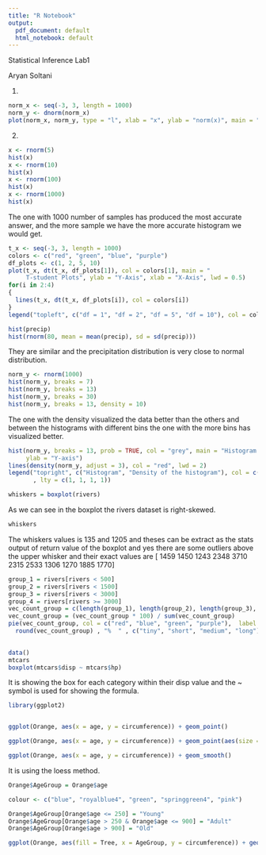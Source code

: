 ```yaml
---
title: "R Notebook"
output:
  pdf_document: default
  html_notebook: default
---
```

Statistical Inference Lab1 

Aryan Soltani



1.
```r
norm_x <- seq(-3, 3, length = 1000)
norm_y <- dnorm(norm_x)
plot(norm_x, norm_y, type = "l", xlab = "x", ylab = "norm(x)", main = "Normal distribution within range [-3, 3]")
```

2. 
```r
x <- rnorm(5)
hist(x)
x <- rnorm(10)
hist(x)
x <- rnorm(100)
hist(x)
x <- rnorm(1000)
hist(x)
```
The one with 1000 number of samples has produced the most accurate answer, and the more sample we have the more accurate histogram we would get.
```r
t_x <- seq(-3, 3, length = 1000)
colors <- c("red", "green", "blue", "purple")
df_plots <- c(1, 2, 5, 10)
plot(t_x, dt(t_x, df_plots[1]), col = colors[1], main = "
     T-student Plots", ylab = "Y-Axis", xlab = "X-Axis", lwd = 0.5) 
for(i in 2:4)
{
  lines(t_x, dt(t_x, df_plots[i]), col = colors[i]) 
}
legend("topleft", c("df = 1", "df = 2", "df = 5", "df = 10"), col = colors, lty = c(1,1,1,1))
```


```r
hist(precip)
hist(rnorm(80, mean = mean(precip), sd = sd(precip)))
```

They are similar and the precipitation distribution is very close to normal distribution.


```r
norm_y <- rnorm(1000)
hist(norm_y, breaks = 7)
hist(norm_y, breaks = 13)
hist(norm_y, breaks = 30)
hist(norm_y, breaks = 13, density = 10)
```
The one with the density visualized the data better than the others and between the histograms with different bins the one with the more bins has visualized better.
```r
hist(norm_y, breaks = 13, prob = TRUE, col = "grey", main = "Histogram and its density curve", xlab = "X-axis", 
     ylab = "Y-axis")
lines(density(norm_y, adjust = 3), col = "red", lwd = 2)
legend("topright", c("Histogram", "Density of the histogram"), col = c("grey", "red")
       , lty = c(1, 1, 1, 1))
```

```r
whiskers = boxplot(rivers)
```
As we can see in the boxplot the rivers dataset is right-skewed.    

```r
whiskers
```
The whiskers values is 135 and 1205 and theses can be extract as the stats output of return value of the boxplot
and yes there are some outliers above the upper whisker and their exact values are [ 1459 1450 1243 2348 3710 2315 2533 1306 1270 1885 1770]

```r
group_1 = rivers[rivers < 500]
group_2 = rivers[rivers < 1500]
group_3 = rivers[rivers < 3000]
group_4 = rivers[rivers >= 3000]
vec_count_group = c(length(group_1), length(group_2), length(group_3), length(group_4))
vec_count_group = (vec_count_group * 100) / sum(vec_count_group)
pie(vec_count_group, col = c("red", "blue", "green", "purple"),  label = paste0(
  round(vec_count_group) , "%  " , c("tiny", "short", "medium", "long")))
  
```

```r
data()
mtcars
boxplot(mtcars$disp ~ mtcars$hp)
```
It is showing the box for each category within their disp value and the ~ symbol is used for showing the formula.
```r
library(ggplot2)


ggplot(Orange, aes(x = age, y = circumference)) + geom_point()
```
```r
ggplot(Orange, aes(x = age, y = circumference)) + geom_point(aes(size = Tree), color = "red")
```


```r
ggplot(Orange, aes(x = age, y = circumference)) + geom_smooth()
```
It is using the loess method.
```r
Orange$AgeGroup = Orange$age

colour <- c("blue", "royalblue4", "green", "springgreen4", "pink")

Orange$AgeGroup[Orange$age <= 250] = "Young"
Orange$AgeGroup[Orange$age > 250 & Orange$age <= 900] = "Adult"
Orange$AgeGroup[Orange$age > 900] = "Old"

ggplot(Orange, aes(fill = Tree, x = AgeGroup, y = circumference)) + geom_bar(stat = "identity", position="dodge") + coord_flip() + ggtitle("Growth of Orange Trees") + scale_fill_manual("legend", values = colour)
``````

